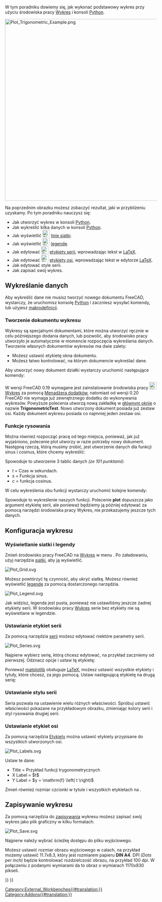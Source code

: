 <languages/>

{{TutorialInfo/pl
|Topic=Poradnik: Podstawy środowiska pracy Wykres
|Level=Początkujący
|Time=
|Author=
|FCVersion=-
|Files=
}}

W tym poradniku dowiemy się, jak wykonać podstawowy wykres przy użyciu środowiska pracy [[Plot_Workbench/pl|Wykres]] i konsoli [[Python_console/pl|Python]]. 

[[Image:Plot_Trigonometric_Example.png|600px]]
{{Caption|Przykład prostego wykresu}}

Na poprzednim obrazku możesz zobaczyć rezultat, jaki w przybliżeniu uzyskamy. Po tym poradniku nauczysz się:
* Jak utworzyć wykres w konsoli [[Python_console/pl|Python]].
* Jak wykreślić kilka danych w konsoli [[Python_console/pl|Python]].
* Jak wyświetlić [[Image:Plot_Grid.svg|24px]] [[Plot_Grid/pl|linie siatki]].
* Jak wyświetlić [[Image:Plot_Legend.svg|24px]] [[Plot_Legend/pl|legendę]].
* Jak edytować [[Image:Plot_Series.svg|24px]] [[Plot_Series/pl|etykiety serii]], wprowadzając tekst w [http://www.latex-project.org LaTeX].
* Jak edytować [[Image:Plot_Labels.svg|24px]] [[Plot_Labels/pl|etykiety osi]], wprowadzając tekst w edytorze [http://www.latex-project.org LaTeX].
* Jak edytować style serii.
* Jak zapisać swój wykres.

<span id="Plotting_data"></span>
==Wykreślanie danych==

Aby wykreślić dane nie musisz tworzyć nowego dokumentu FreeCAD, wystarczy, że uruchomisz konsolę [[Python_console/pl|Python]] i zaczniesz wysyłać komendy, lub użyjesz [[Macros/pl|makrodefinicji]].

<span id="Creating_plot_document"></span>
===Tworzenie dokumentu wykresu===

Wykresy są specjalnymi dokumentami, które można utworzyć ręcznie w celu późniejszego dodania danych, lub pozwolić, aby środowisko pracy utworzyło je automatycznie w momencie rozpoczęcia wykreślania danych. Tworzenie własnych dokumentów wykresów ma dwie zalety:
* Możesz ustawić etykietę okna dokumentu.
* Możesz łatwo kontrolować, na którym dokumencie wykreślać dane.

Aby utworzyć nowy dokument działki wystarczy uruchomić następujące komendy:

{{Code|code=
try:
    from FreeCAD.Plot import Plot
except ImportError:
    from freecad.plot import Plot

Plot.figure("TrigonometricTest")
}}

W wersji FreeCAD 0.19 wymagane jest zainstalowanie środowiska pracy [[Image:Workbench_Plot.svg|24px]] [[Plot_Workbench/pl|Wykres]] za pomocą [[Std_AddonMgr/pl|Menadżera dodatków]], natomiast od wersji 0.20 FreeCAD nie wymaga już zewnętrznego dodatku do wykonywania wykresów.
Powyższe polecenia utworzą nową zakładkę w [[Main_view_area/pl|głównym oknie]] o nazwie '''TrigonometricTest'''. Nowo utworzony dokument posiada już zestaw osi. Każdy dokument wykresu posiada co najmniej jeden zestaw osi.

<span id="Drawing_functions"></span>
===Funkcje rysowania===

Można również rozpocząć pracę od tego miejsca, ponieważ, jak już wyjaśniono, polecenie plot utworzy w razie potrzeby nowy dokument. Następną rzeczą, którą musimy zrobić, jest utworzenie danych dla funkcji sinus i cosinus, które chcemy wykreślić:

{{Code|code=
import math
t = range(0,101)
t = [tt/100.0 for tt in t]
s = [math.sin(2.0*math.pi*tt) for tt in t]
c = [math.cos(2.0*math.pi*tt) for tt in t]
}}

Spowoduje to utworzenie 3 tablic danych ''(ze 101 punktami)'':
* ''t'' = Czas w sekundach.
* ''s'' = Funkcja sinus.
* ''c'' = funkcja cosinus.

W celu wykreślenia obu funkcji wystarczy uruchomić kolejne komendy:

{{Code|code=
Plot.plot(t,s)
Plot.plot(t,c)
}}

Spowoduje to wykreślenie naszych funkcji. Polecenie '''plot''' dopuszcza jako argument etykietę serii, ale ponieważ będziemy ją później edytować za pomocą narzędzi środowiska pracy Wykres, nie przekazujemy jeszcze tych danych.

<span id="Configuring_plot"></span>
==Konfiguracja wykresu==

<span id="Showing_grid_and_legend"></span>
===Wyświetlanie siatki i legendy===

Zmień środowisko pracy FreeCAD na [[Plot_Workbench/pl|Wykres]] w menu {{MenuCommand|Widok → Środowiska pracy}}. Po załadowaniu, użyj narzędzia [[Plot_Grid/pl|siatki]], aby ją wyświetlić.

[[Image:Plot_Grid.svg‎]]
{{Caption|Ikonka narzędzia Pokaż / ukryj siatkę}}

Możesz powtórzyć tę czynność, aby ukryć siatkę. Możesz również wyświetlić [[Plot_Legend/pl|legendę]] za pomocą dostarczonego narzędzia.

[[Image:Plot_Legend.svg]]
{{Caption|Ikonka narzędzia Pokaż / ukryj legendę}}

Jak widzisz, legenda jest pusta, ponieważ nie ustawiliśmy jeszcze żadnej etykiety serii. W środowisku pracy [[Plot_Workbench/pl|Wykres]] serie bez etykiety nie są wyświetlane w legendzie.

<span id="Setting_series_label"></span>
===Ustawianie etykiet serii===

Za pomocą narzędzia [[Plot_Series/pl|serii]] możesz edytować niektóre parametry serii.

[[Image:Plot_Series.svg‎]]
{{Caption|Ikonka narzędzia konfiguracji serii}}

Najpierw wybierz serię, którą chcesz edytować, na przykład zaczniemy od pierwszej. Odznacz opcje {{CheckBox|Brak etykiety}} i ustaw tę etykietę:

{{Code|code=
$y = \sin \left( 2 \pi t \right)$
}}

Ponieważ [http://matplotlib.org/ matplotlib] obsługuje [http://www.latex-project.org LaTeX], możesz ustawić wszystkie etykiety i tytuły, które chcesz, za jego pomocą. Ustaw następującą etykietę na drugą serię:

{{Code|code=
$y = \cos \left( 2 \pi t \right)$
}}

<span id="Setting_series_style"></span>
===Ustawianie stylu serii===

Seria pozwala na ustawienie wielu różnych właściwości. Spróbuj ustawić właściwości pokazane na przykładowym obrazku, zmieniając kolory serii i styl rysowania drugiej serii.

<span id="Setting_axes_labels"></span>
===Ustawianie etykiet osi===

Za pomocą narzędzia [[Plot_Labels/pl|Etykiety]] można ustawić etykiety przypisane do wszystkich utworzonych osi.

[[Image:Plot_Labels.svg‎]]
{{Caption|Ikonka narzędzia Ustaw etykiety}}

Ustaw te dane:
* Title = Przykład funkcji trygonometrycznych
* X Label = $t$
* Y Label = $y = \mathrm{f} \left( t \right)$

Zmień również rozmiar czcionki w tytule i wszystkich etykietach na {{Value|20}}.

<span id="Saving_plot"></span>
==Zapisywanie wykresu==

Za pomocą narzędzia do [[Plot_Save/pl|zapisywania]] wykresu możesz zapisać swój wykres jako plik graficzny w kilku formatach.

[[Image:Plot_Save.svg]]
{{Caption|Ikonka narzędzia Zapisz wykres}}

Najpierw należy wybrać ścieżkę dostępu do pliku wyjściowego.

Możesz ustawić rozmiar obrazu wyjściowego w calach, na przykład możemy ustawić 11.7x8.3, który jest rozmiarem papieru '''DIN A4'''. DPI ''(Dots per inch)'' będzie kontrolować rozdzielczość obrazu, na przykład 100 dpi. W połączeniu z podanymi wymiarami da to obraz o wymiarach 1170x830 pikseli.


{{Plot_Tools_navi{{#translation:}}}}
{{Userdocnavi{{#translation:}}}}
[[Category:External_Workbenches{{#translation:}}]]
[[Category:Addons{{#translation:}}]]